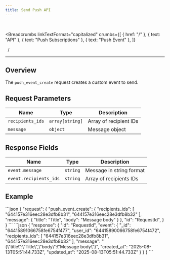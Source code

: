 ```yaml
---
title: Send Push API
---
```


<br />



<Breadcrumbs
  linkTextFormat="capitalized"
  crumbs={[
    { href: "/" },
    { text: "API" },
    { text: "Push Subscriptions" },
    { text: "Push Event" },
  ]}
>
  <Icon slot="index" name="seti:powershell" />
  <span slot="separator">&nbsp;&nbsp;/&nbsp;</span>
</Breadcrumbs>

---


## Overview

> <Badge text="wss" variant="tip" size="large" />
> <Badge text="push_event_create" size="large" />

The `push_event_create` request сreates a custom event to send.

## Request Parameters

| Name             | Type            | Description            |
| ---------------- | --------------- | ---------------------- |
| `recipients_ids` | `array[string]` | Array of recipient IDs |
| `message`        | `object`        | Message object         |

## Response Fields

| Name                   | Type     | Description              |
| ---------------------- | -------- | ------------------------ |
| `event.message`        | `string` | Message in string format |
| `event.recipients_ids` | `string` | Array of recipients IDs  |

## Example

<Tabs>
  <TabItem label="Request">
```json
{
  "request": {
    "push_event_create": {
      "recipients_ids": [
        "644157e316eec28e3dfb8b31",
        "644157e316eec28e3dfb8b32"
      ],
      "message": {
        "title": "Title",
        "body": "Message body"
      }
    },
    "id": "RequestId",
  }
}
```
  </TabItem>  
</Tabs>

<Tabs>
  <TabItem label="Response">
```json
{
  "response": {
    "id": "RequestId",
    "event": {
      "_id": "64415891066758fe6754f477",
      "user_id": "64415890066758fe6754f472",
      "recipients_ids": [
        "644157e316eec28e3dfb8b31",
        "644157e316eec28e3dfb8b32"
      ],
      "message": "{\"title\":\"Title\",\"body\":\"Message body\"}",
      "created_at": "2025-08-13T05:51:44.733Z",
      "updated_at": "2025-08-13T05:51:44.733Z"
    }
  }
}
```
  </TabItem>  
</Tabs>

<script
  src="https://giscus.app/client.js"
  data-repo="SAMA-Communications/sama-server"
  data-repo-id="R_kgDOIBiYjA"
  data-category-id="DIC_kwDOIBiYjM4CuYYL"
  data-mapping="pathname"
  data-strict="0"
  data-reactions-enabled="1"
  data-emit-metadata="0"
  data-input-position="top"
  data-theme="transparent_dark"
  data-lang="en"
  data-loading="lazy"
  crossorigin="anonymous"
  async
></script>
